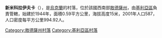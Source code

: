 {{expand|time=2016-09-03T01:41:52+00:00}}
{{unreferenced|time=2016-09-03T01:41:52+00:00}}
{{coord|45|36|36|N|29|30|7|E|scale:30000|display=title}}

'''新米科拉伊夫卡'''（{{lang-uk|Новомиколаївка}}），是[[烏克蘭|烏克蘭]]的村落，位於該國西南部[[敖德薩州|敖德薩州]]，由[[基利亞區|基利亞區]]負責管轄，始建於1944年，面積0.59平方公里，海拔高度15米，2001年人口587，人口密度每平方公里994.92人。

{{DEFAULTSORT:Новомиколаївка}}
[[Category:敖德薩州村落|Category:敖德薩州村落]]
[[Category:基利亞區村落|Category:基利亞區村落]]


{{Odessa-geo-stub}}